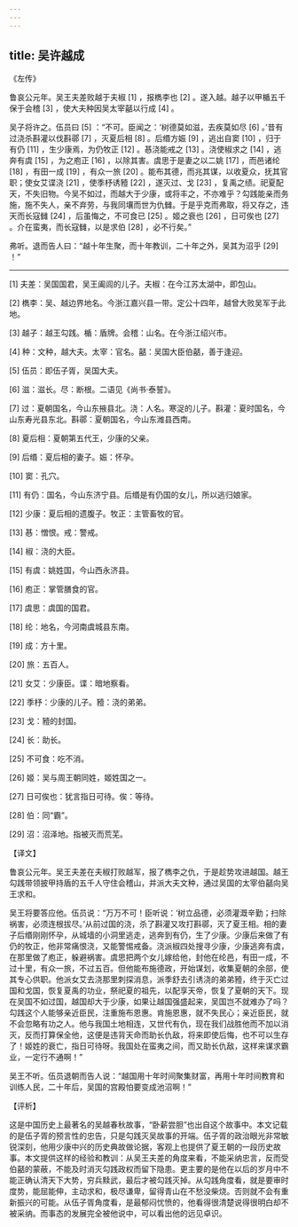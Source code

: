 ```yaml
---
---
---
```

title: 吴许越成
---




《左传》

鲁哀公元年。吴王夫差败越于夫椒 [1] ，报檇李也 [2] 。遂入越。越子以甲楯五千保于会稽 [3] ，使大夫种因吴太宰嚭以行成 [4] 。

吴子将许之。伍员曰 [5] ：“不可。臣闻之：‘树德莫如滋，去疾莫如尽 [6] 。’昔有过浇杀斟灌以伐斟鄩 [7] ，灭夏后相 [8] 。后缗方娠 [9] ，逃出自窦 [10] ，归于有仍 [11] ，生少康焉，为仍牧正 [12] 。惎浇能戒之 [13] 。浇使椒求之 [14] ，逃奔有虞 [15] ，为之庖正 [16] ，以除其害。虞思于是妻之以二姚 [17] ，而邑诸纶 [18] ，有田一成 [19] ，有众一旅 [20] 。能布其德，而兆其谋，以收夏众，抚其官职；使女艾谍浇 [21] ，使季杼诱豷 [22] ，遂灭过、戈 [23] ，复禹之绩。祀夏配天，不失旧物。今吴不如过，而越大于少康，或将丰之，不亦难乎？勾践能亲而务施，施不失人，亲不弃劳，与我同壤而世为仇雠。于是乎克而弗取，将又存之，违天而长寇雠 [24] ，后虽悔之，不可食已 [25] 。姬之衰也 [26] ，日可俟也 [27] 。介在蛮夷，而长寇雠，以是求伯 [28] ，必不行矣。”

弗听。退而告人曰：“越十年生聚，而十年教训，二十年之外，吴其为沼乎 [29] ！”



* * *



[1] 夫差：吴国国君，吴王阖闾的儿子。夫椒：在今江苏太湖中，即包山。

[2] 檇李：吴、越边界地名。今浙江嘉兴县一带。定公十四年，越曾大败吴军于此地。

[3] 越子：越王勾践。楯：盾牌。会稽：山名。在今浙江绍兴市。

[4] 种：文种，越大夫。太宰：官名。嚭：吴国大臣伯嚭，善于逢迎。

[5] 伍员：即伍子胥，吴国大夫。

[6] 滋：滋长。尽：断根。二语见《尚书·泰誓》。

[7] 过：夏朝国名，今山东掖县北。浇：人名。寒浞的儿子。斟灌：夏时国名，今山东寿光县东北。斟鄩：夏朝国名，今山东潍县西南。

[8] 夏后相：夏朝第五代王，少康的父亲。

[9] 后缗：夏后相的妻子。娠：怀孕。

[10] 窦：孔穴。

[11] 有仍：国名，今山东济宁县。后缗是有仍国的女儿，所以逃归娘家。

[12] 少康：夏后相的遗腹子。牧正：主管畜牧的官。

[13] 惎：憎恨。戒：警戒。

[14] 椒：浇的大臣。

[15] 有虞：姚姓国，今山西永济县。

[16] 庖正：掌管膳食的官。

[17] 虞思：虞国的国君。

[18] 纶：地名，今河南虞城县东南。

[19] 成：方十里。

[20] 旅：五百人。

[21] 女艾：少康臣。谍：暗地察看。

[22] 季杼：少康的儿子。豷：浇的弟弟。

[23] 戈：豷的封国。

[24] 长：助长。

[25] 不可食：吃不消。

[26] 姬：吴与周王朝同姓，姬姓国之一。

[27] 日可俟也：犹言指日可待。俟：等待。

[28] 伯：同“霸”。

[29] 沼：沼泽地。指被灭而荒芜。

【译文】

鲁哀公元年。吴王夫差在夫椒打败越军，报了檇李之仇，于是趁势攻进越国。越王勾践带领披甲持盾的五千人守住会稽山，并派大夫文种，通过吴国的太宰伯嚭向吴王求和。

吴王将要答应他。伍员说：“万万不可！臣听说：‘树立品德，必须灌溉辛勤；扫除祸害，必须连根拔尽。’从前过国的浇，杀了斟灌又攻打斟鄩，灭了夏王相。相的妻子后缗刚刚怀孕，从城墙的小洞里逃走，逃奔到有仍，生了少康。少康后来做了有仍的牧正，他非常痛恨浇，又能警惕戒备。浇派椒四处搜寻少康，少康逃奔有虞，在那里做了庖正，躲避祸害。虞思把两个女儿嫁给他，封他在纶邑，有田一成，不过十里，有众一旅，不过五百。但他能布施德政，开始谋划，收集夏朝的余部，使其专心供职。他派女艾去浇那里刺探消息，派季舒去引诱浇的弟弟豷，终于灭亡过国和戈国，恢复夏禹的功业，祭祀夏的祖先，以配享天帝，恢复了夏朝的天下。现在吴国不如过国，越国却大于少康，如果让越国强盛起来，吴国岂不就难办了吗？勾践这个人能够亲近臣民，注重施布恩惠。肯施恩惠，就不失民心；亲近臣民，就不会忽略有功之人。他与我国土地相连，又世代有仇，现在我们战胜他而不加以消灭，反而打算保全他，这便是违背天命而助长仇敌，将来即使后悔，也不可以生存了！姬姓的衰亡，指日可待呀。我国处在蛮夷之间，而又助长仇敌，这样来谋求霸业，一定行不通啊！”

吴王不听。伍员退朝而告人说：“越国用十年时间聚集财富，再用十年时间教育和训练人民，二十年后，吴国的宫殿怕要变成池沼啊！”

【评析】

这是中国历史上最著名的吴越春秋故事，“卧薪尝胆”也出自这个故事中。本文记载的是伍子胥的预言性的忠告，只是勾践灭吴故事的开端。伍子胥的政治眼光非常敏锐深刻，他用少康中兴的历史典故做论据，客观上也提供了夏王朝的一段历史故事。本文提供这样的经验和教训：从吴王夫差的角度来看，不能采纳忠言，反而受伯嚭的蒙蔽，不能及时消灭勾践政权而留下隐患。更主要的是他在以后的岁月中不能正确认清天下大势，穷兵黩武，最后才被勾践灭掉。从勾践角度看，就是要审时度势，能屈能伸，主动求和，极尽谦卑，留得青山在不愁没柴烧。否则就不会有重新振兴的可能。从伍子胥角度看，是最郁闷忧愤的，他看得很清楚说得很明白却不被采纳。而事态的发展完全被他说中，可以看出他的远见卓识。